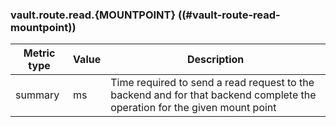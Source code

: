 ### vault.route.read.{MOUNTPOINT} ((#vault-route-read-mountpoint))

Metric type | Value | Description
----------- | ----- | -----------
summary     | ms    | Time required to send a read request to the backend and for that backend complete the operation for the given mount point